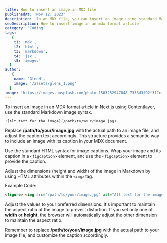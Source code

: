 ```yaml
---
title: How to insert an image in MDX file
publishedAt: 'Nov 12, 2023'
description:  In an MDX file, you can insert an image using standard Markdown syntax along with JSX if you need to apply additional attributes or styles to the image.
seoDescription: How to insert image in an mdx format article
category: 'Coding'
tags:
   {
    t1: 'mdx',
    t2: 'html',
    t3: 'markdown',
    t4: 'jsx',
    t5: 'images'
  }
author:
   {
    name: 'GlenH',
    image: '/assets/glens_1.png'
  }
image: 'https://images.unsplash.com/photo-1503252947848-7338d3f92f31?crop=entropy&cs=tinysrgb&fit=max&fm=jpg&ixid=MnwxfDB8MXxyYW5kb218MHx8fHx8fHx8MTY4MzM3MzU2NA&ixlib=rb-4.0.3&q=80&utm_campaign=api-credit&utm_medium=referral&utm_source=unsplash_source&w=1080'
---
```


To insert an image in an MDX format article in Next.js using Contentlayer, use the standard Markdown image syntax. 

```html
![Alt text for the image](/path/to/your/image.jpg)
```

Replace **/path/to/your/image.jpg** with the actual path to an image file, and adjust the caption text accordingly. This structure provides a semantic way to include an image with its caption in your MDX document.

Use the standard HTML syntax for image captions. Wrap your image and its caption in a `<figcaption>` element, and use the `<figcaption>` element to provide the caption.

Adjust the dimensions (height and width) of the image in Markdown by using HTML attributes within the `<img>` tag.

Example Code:

```html
<figure> <img src="/path/to/your/image.jpg" alt="Alt text for the image" width="500" height="300" /> <figcaption> Caption for your image.</figcaption> </figure>
```

Adjust the values to your preferred dimensions. It's important to maintain the aspect ratio of the image to prevent distortion. If you set only one of **width** or **height**, the browser will automatically adjust the other dimension to maintain the aspect ratio.

Remember to replace **/path/to/your/image.jpg** with the actual path to your image file, and customize the caption accordingly.
